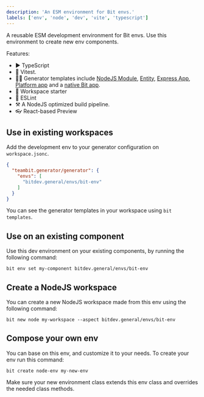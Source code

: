 ```yaml
---
description: 'An ESM environment for Bit envs.'
labels: ['env', 'node', 'dev', 'vite', 'typescript']
---
```


A reusable ESM development environment for Bit envs.
Use this environment to create new env components.

Features:
- ▶️ TypeScript
- 🧪 Vitest.
- 🧑‍💻 Generator templates include [NodeJS Module](/), [Entity](/), [Express App](/), [Platform app](/) and a [native Bit app](/).
- 🚀 Workspace starter
- 🦋 ESLint
- ⚒️ A NodeJS optimized build pipeline.
- 👓 React-based Preview

## Use in existing workspaces

Add the development env to your generator configuration on `workspace.jsonc`.  

```json
{
  "teambit.generator/generator": {
    "envs": [
      "bitdev.general/envs/bit-env"
    ]
  }
}
```

You can see the generator templates in your workspace using `bit templates`.

## Use on an existing component

Use this dev environment on your existing components, by running the following command: 

```
bit env set my-component bitdev.general/envs/bit-env
```


## Create a NodeJS workspace

You can create a new NodeJS workspace made from this env using the following command:

```
bit new node my-workspace --aspect bitdev.general/envs/bit-env
```

## Compose your own env

You can base on this env, and customize it to your needs. To create your env run this command:
```
bit create node-env my-new-env
```

Make sure your new environment class extends this env class and overrides the needed class methods.
